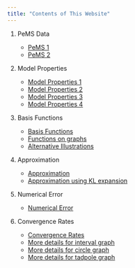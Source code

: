 ```yaml
---
title: "Contents of This Website"
---
```


1. PeMS Data

    - [PeMS 1](pems_repl1.html)
    - [PeMS 2](pems_repl2.html)

2. Model Properties

    - [Model Properties 1](model_properties1.html)
    - [Model Properties 2](model_properties2.html)
    - [Model Properties 3](marginal_sd.html)
    - [Model Properties 4](tau_effect.html)

3. Basis Functions

    - [Basis Functions](basis_functions.html)
    - [Functions on graphs](functions_on_graph.html)
    - [Alternative Illustrations](basis_functions_alt_illustrations.html)

4. Approximation

    - [Approximation](approximation.html)
    - [Approximation using KL expansion](approximation_kl.html)

5. Numerical Error

    - [Numerical Error](numerical_error.html)

6. Convergence Rates

    - [Convergence Rates](convergence_rates.html)
    - [More details for interval graph](convergence_rates/convergence_rates_interval.html)
    - [More details for circle graph](convergence_rates/convergence_rates_circle.html)
    - [More details for tadpole graph](convergence_rates/convergence_rates_tadpole.html)
